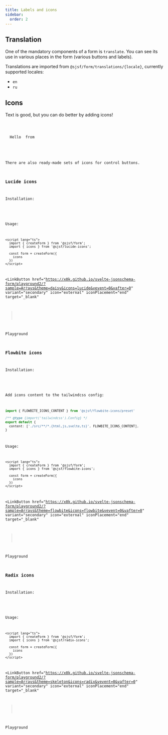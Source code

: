 ```yaml
---
title: Labels and icons
sidebar:
  order: 2
---
```





## Translation

One of the mandatory components of a form is `translate`. You can see its use in various places in the form (various buttons and labels).

Translations are imported from `@sjsf/form/translations/{locale}`, currently supported locales:

- `en`
- `ru`

<LinkCard title="Translation API reference" href="../../api-reference/translation/" />

## Icons

Text is good, but you can do better by adding icons!

<Code code={iconsCode} lang='svelte' />

<FormCard>
  <Icons client:only="svelte">Hello <Icon name="seti:svelte" /> from <Icon name="astro" /></Icons>
</FormCard>

<LinkCard title="Icons API reference" href="../../api-reference/icons/" />

There are also ready-made sets of icons for control buttons.

### Lucide icons

Installation:

<Npm pkg="@sjsf/lucide-icons" />

Usage:

```svelte
<script lang="ts">
  import { createForm } from '@sjsf/form';
  import { icons } from '@sjsf/lucide-icons';

  const form = createForm({
    icons
  })
</script>
```

<LinkButton
  href="https://x0k.github.io/svelte-jsonschema-form/playground2/?sample=Arrays&theme=daisy&icons=lucide&vevent=0&vafter=0"
  variant="secondary"
  icon="external"
  iconPlacement="end"
  target="_blank"
>
  Playground
</LinkButton>

### Flowbite icons

Installation:

<Npm pkg="@sjsf/flowbite-icons" />

Add icons content to the tailwindcss config:

```typescript
import { FLOWBITE_ICONS_CONTENT } from '@sjsf/flowbite-icons/preset'

/** @type {import('tailwindcss').Config} */
export default {
  content: ['./src/**/*.{html,js,svelte,ts}', FLOWBITE_ICONS_CONTENT],
}
```

Usage:

```svelte
<script lang="ts">
  import { createForm } from '@sjsf/form';
  import { icons } from '@sjsf/flowbite-icons';

  const form = createForm({
    icons
  })
</script>
```

<LinkButton
  href="https://x0k.github.io/svelte-jsonschema-form/playground2/?sample=Arrays&theme=flowbite&icons=flowbite&vevent=0&vafter=0"
  variant="secondary"
  icon="external"
  iconPlacement="end"
  target="_blank"
>
  Playground
</LinkButton>

### Radix icons

Installation:

<Npm pkg="@sjsf/radix-icons" />

Usage:

```svelte
<script lang="ts">
  import { createForm } from '@sjsf/form';
  import { icons } from '@sjsf/radix-icons';

  const form = createForm({
    icons
  })
</script>
```

<LinkButton
  href="https://x0k.github.io/svelte-jsonschema-form/playground2/?sample=Arrays&theme=skeleton&icons=radix&vevent=0&vafter=0"
  variant="secondary"
  icon="external"
  iconPlacement="end"
  target="_blank"
>
  Playground
</LinkButton>
